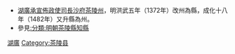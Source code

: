 *[[湖廣承宣佈政使司|湖廣承宣佈政使司]][[長沙府|長沙府]][[茶陵州|茶陵州]]，明洪武五年（1372年）改州為縣，成化十八年（1482年）又升縣為州。
*參見[[:分類:明朝茶陵縣知縣|:分類:明朝茶陵縣知縣]]
[[Category:明朝知州|湖廣]]
[[Category:茶陵县|Category:茶陵县]]